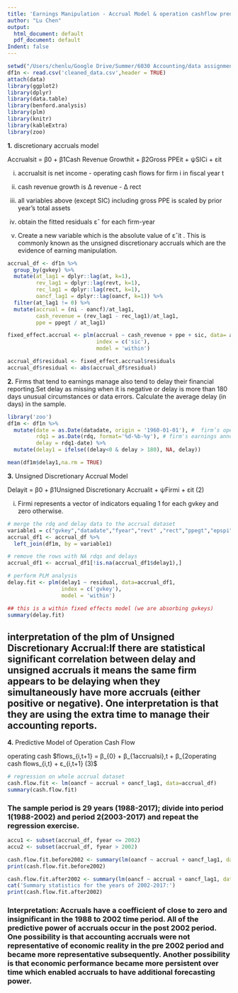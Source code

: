 ```yaml
---
title: 'Earnings Manipulation - Accrual Model & operation cashflow prediction model'
author: "Lu Chen"
output:
  html_document: default
  pdf_document: default
Indent: false
---
```


```r
setwd("/Users/chenlu/Google Drive/Summer/6030 Accounting/data assignment1")
df1n <- read.csv('cleaned_data.csv',header = TRUE)
attach(data)
library(ggplot2)
library(dplyr)
library(data.table)
library(benford.analysis)
library(plm)
library(knitr)
library(kableExtra)
library(zoo)
```

**1.** discretionary accruals model 

Accrualsit = β0 + β1Cash Revenue Growthit + β2Gross PPEit + ψSICi + εit

i. accrualsit is net income - operating cash flows for firm i in fiscal year t
ii. cash revenue growth is ∆ revenue - ∆ rect

iii. all variables above (except SIC) including gross PPE is scaled by prior year’s total assets
iv. obtain the fitted residuals εˆ for each firm-year
v. Create a new variable which is the absolute value of εˆit . This is commonly known as the unsigned discretionary accruals which are the evidence of earning manipulation. 

```r
accrual_df <- df1n %>%
  group_by(gvkey) %>%
  mutate(at_lag1 = dplyr::lag(at, k=1),
         rev_lag1 = dplyr::lag(revt, k=1),
         rec_lag1 = dplyr::lag(rect, k=1),
         oancf_lag1 = dplyr::lag(oancf, k=1)) %>%
  filter(at_lag1 != 0) %>% 
  mutate(accrual = (ni - oancf)/at_lag1, 
         cash_revenue = (rev_lag1 - rec_lag1)/at_lag1,
         ppe = ppegt / at_lag1)

fixed_effect.accrual <- plm(accrual ~ cash_revenue + ppe + sic, data= accrual_df,
                            index = c('sic'),
                            model = 'within')

accrual_df$residual <- fixed_effect.accrual$residuals
accrual_df$residual <- abs(accrual_df$residual)
```

**2.** Firms that tend to earnings manage also tend to delay their financial reporting.Set delay as missing when it is negative or delay is more than 180 days unusual circumstances or data errors. Calculate the average delay (in days) in the sample.

```r
library('zoo')
df1m <- df1n %>% 
  mutate(date = as.Date(datadate, origin = '1960-01-01'), #  firm’s operating period end-day
         rdq1 = as.Date(rdq, format='%d-%b-%y'), # firm's earnings announcement date
         delay = rdq1-date) %>% 
  mutate(delay1 = ifelse((delay<0 & delay > 180), NA, delay))

mean(df1m$delay1,na.rm = TRUE) 

```

**3.** Unsigned Discretionary Accrual Model

Delayit = β0 + β1Unsigned Discretionary Accrualit + ψFirmi + εit (2)

i. Firmi represents a vector of indicators equaling 1 for each gvkey and zero otherwise.
```r
# merge the rdq and delay data to the accrual dataset
variable1 = c("gvkey","datadate","fyear","revt" ,"rect","ppegt","epspi", "ni","at","oancf","sic")
accrual_df1 <- accrual_df %>% 
  left_join(df1m, by = variable1) 

# remove the rows with NA rdqs and delays
accrual_df1 <- accrual_df1[!is.na(accrual_df1$delay1),]

# perform PLM analysis
delay.fit <- plm(delay1 ~ residual, data=accrual_df1,
                 index = c('gvkey'),
                 model = 'within')

## this is a within fixed effects model (we are absorbing gvkeys)
summary(delay.fit)
```

## interpretation of the plm of Unsigned Discretionary Accrual:If there are statistical significant correlation between delay and unsigned accruals it means the same firm appears to be delaying when they simultaneously have more accruals (either positive or negative). One interpretation is that they are using the extra time to manage their accounting reports.

**4.** Predictive Model of Operation Cash Flow 

operating cash $flows_{i,t+1} = β_{0} + β_{1accrualsi},t + β_{2operating cash flows_{i,t} + ε_{i,t+1} (3)$ 


```r
# regression on whole accrual dataset
cash.flow.fit <- lm(oancf ~ accrual + oancf_lag1, data=accrual_df)
summary(cash.flow.fit)
```

### The sample period is 29 years (1988-2017); divide into period 1(1988-2002) and period 2(2003-2017) and repeat the regression exercise. 
```r
accu1 <- subset(accrual_df, fyear <= 2002)
accu2 <- subset(accrual_df, fyear > 2002)

cash.flow.fit.before2002 <- summary(lm(oancf ~ accrual + oancf_lag1, data=accu1))
print(cash.flow.fit.before2002)
```

```r
cash.flow.fit.after2002 <- summary(lm(oancf ~ accrual + oancf_lag1, data=accu2))
cat('Summary statistics for the years of 2002-2017:')
print(cash.flow.fit.after2002)
```
### Interpretation: Accruals have a coefficient of close to zero and insignificant in the 1988 to 2002 time period. All of the predictive power of accruals occur in the post 2002 period. One possibility is that accounting accruals were not representative of economic reality in the pre 2002 period and became more representative subsequently. Another possibility is that economic performance became more persistent over time which enabled accruals to have additional forecasting power.


